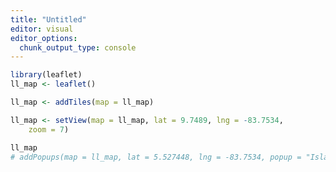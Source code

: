 ```yaml
---
title: "Untitled"
editor: visual
editor_options: 
  chunk_output_type: console
---
```



```r

library(leaflet)
ll_map <- leaflet()

ll_map <- addTiles(map = ll_map)

ll_map <- setView(map = ll_map, lat = 9.7489, lng = -83.7534,
    zoom = 7)

ll_map
# addPopups(map = ll_map, lat = 5.527448, lng = -83.7534, popup = "Isla del Coco")
```

